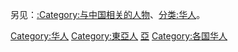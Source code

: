 {{Commons category|Chinese people}}
{{Catmore}}

另见：[[:Category:与中国相关的人物|:Category:与中国相关的人物]]、[[:Category:华人|分类:华人]]。

[[Category:华人|Category:华人]]
[[Category:東亞人|Category:東亞人]]
[[Category:各國人物|亞]]
[[Category:各国华人|Category:各国华人]]